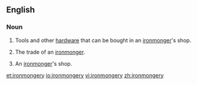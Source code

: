 ==English==
===Noun===
{{en-noun|ironmongeries|-}}

# {{context|archaic|British|uncountable|lang=en}} Tools and other [[hardware]] that can be bought in an [[ironmonger]]'s shop.
# {{context|British|uncountable|lang=en}} The trade of an [[ironmonger]].
# {{context|British|countable|lang=en}} An [[ironmonger]]'s shop.

[[et:ironmongery]]
[[io:ironmongery]]
[[vi:ironmongery]]
[[zh:ironmongery]]